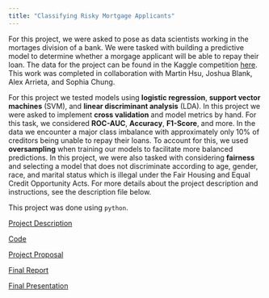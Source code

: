 ```yaml
---
title: "Classifying Risky Mortgage Applicants"
---
```


For this project, we were asked to pose as data scientists working in the mortages division of a bank. We were tasked with building a predictive model to determine whether a morgage applicant will be able to repay their loan. The data for the project can be found in the Kaggle competition [here](https://www.kaggle.com/c/home-credit-default-risk/). This work was completed in collaboration with Martin Hsu, Joshua Blank, Alex Arrieta, and Sophia Chung.

For this project we tested models using **logistic regression**, **support vector machines** (SVM), and **linear discriminant analysis** (LDA). In this project we were asked to implement **cross validation** and model metrics by hand. For this task, we considered **ROC-AUC**, **Accuracy**, **F1-Score**, and more. In the data we encounter a major class imbalance with approximately only 10% of creditors being unable to repay their loans. To account for this, we used **oversampling** when training our models to facilitate more balanced predictions. In this project, we were also tasked with considering **fairness** and selecting a model that does not discriminate according to age, gender, race, and marital status which is illegal under the Fair Housing and Equal Credit Opportunity Acts. For more details about the project description and instructions, see the description file below.

This project was done using `python`.

[Project Description](documents/loans_proj_det.pdf)

[Code](documents/loans_code.ipynb)

[Project Proposal](documents/loans_prop.pdf)

[Final Report](documents/loans_report.pdf)

[Final Presentation](documents/loans_pres.pdf)